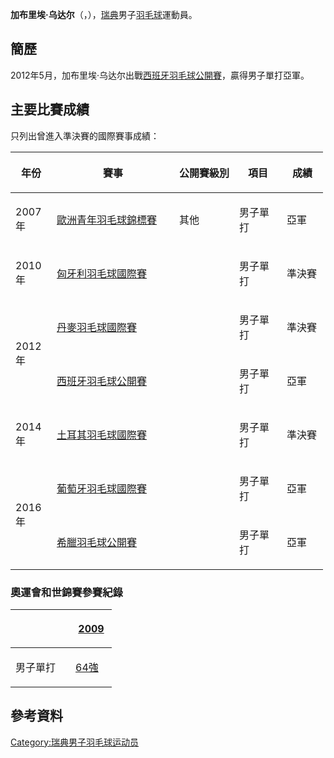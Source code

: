 {{noteTA|G1=Badminton}}
{{Infobox 羽球選手
| playername              = 加布里埃·乌达尔<br/>{{lang|sv|Gabriel Ulldahl}}
| image                   = 
| size                    = 
| caption                 = 
| birth_name              = 
| date_of_birth           = {{birth_date_and_age|1988|10|24}}
| place_of_birth          = 
| height                  = 
| weight                  = 
| event                   = 男子單打
| country                 = {{SWE}}
| years_active            = 
| handedness              = 
| coach                   = 
| highest_ranking         = 第87位（男單）
| date_of_highest_ranking = 2013年5月2日<ref name="highest-ranking">[http://bwfcontent.tournamentsoftware.com/ranking/player.aspx?id=5526&player=108924 BWF World Ranking - Ranking of Gabriel ULLDAHL (42705)]{{en}}</ref>
| current_ranking         = 第104位（男單）
| date_of_current_ranking = 2013年9月12日<ref>[http://bwfcontent.tournamentsoftware.com/ranking/category.aspx?id=5526&category=472 BWF World Ranking - BWF世界排名榜 (9/12/2013) - Men's singles]{{en}}</ref>
| played                  = 85勝–64負（男單）<br/>4勝–1負（男雙）
| titles                  = 
| bwf_profile             = 07B3D3F9-E9B5-4375-A7A3-7927545EEC1A
| bwf_id                  = 42705
| updated                 = 2013年9月12日
}}
{{MedalTableTop}}
{{MedalSport | 男子[[羽毛球|羽毛球]]}}
{{MedalCountry | {{SWE}}}}
{{MedalCompetition | [[歐洲青年羽毛球錦標賽|歐洲青年羽毛球錦標賽]]}}
{{MedalSilver| [[2007年歐洲青年羽毛球錦標賽|2007年 弗爾克林根]] | 男子單打 }}
{{MedalBottom}}
'''加布里埃·乌达尔'''（{{lang-sv|'''Gabriel Ulldahl'''}}，{{bd|1988年|10月24日|}}），[[瑞典|瑞典]]男子[[羽毛球|羽毛球]]運動員。

==簡歷==
2012年5月，加布里埃·乌达尔出戰[[2012年西班牙羽毛球公開賽|西班牙羽毛球公開賽]]，贏得男子單打亞軍。

==主要比賽成績==
只列出曾進入準決賽的國際賽事成績：
{| class=wikitable style="text-align:center; font-size:small;" 
!width="50"|年份
!width="180"|賽事
!width="80"|公開賽級別
!width="60"|項目
!width="50"|成績
|-
!rowspan="1"|2007年
|[[2007年歐洲青年羽毛球錦標賽|歐洲青年羽毛球錦標賽]]
|其他
|男子單打
|bgcolor="silver"|亞軍
|-
!rowspan="1"|2010年
|[[2010年匈牙利羽毛球國際賽|匈牙利羽毛球國際賽]]
|{{BWFIS}}
|男子單打
|bgcolor="#b8860b"|準決賽
|-
!rowspan="2"|2012年
|[[2012年丹麥羽毛球國際賽|丹麥羽毛球國際賽]]
|{{BWFIC}}
|男子單打
|bgcolor="#b8860b"|準決賽
|-
|[[2012年西班牙羽毛球公開賽|西班牙羽毛球公開賽]]
|{{BWFIC}}
|男子單打
|bgcolor="silver"|亞軍
|-
!rowspan="1"|2014年
|[[2014年土耳其羽毛球國際賽|土耳其羽毛球國際賽]]
|{{BWFIS}}
|男子單打
|bgcolor="#b8860b"|準決賽
|-
!rowspan="2"|2016年
|[[2016年葡萄牙羽毛球國際賽|葡萄牙羽毛球國際賽]]
|{{BWFIS}}
|男子單打
|bgcolor="silver"|亞軍
|-
|[[2016年希臘羽毛球公開賽|希臘羽毛球公開賽]]
|{{BWFIS}}
|男子單打
|bgcolor="silver"|亞軍
|}
{{BWF賽事級別索引}}

===奧運會和世錦賽參賽紀錄===
{| class=wikitable style="text-align:center; font-size:small;" 
!
!width="50"|[[2009年世界羽毛球錦標賽|2009]]
|-
!width="80"|男子單打
|[[2009年世界羽毛球錦標賽男子單打項目|64強]]
|}

==參考資料==
{{Reflist}}

{{DEFAULTSORT:Ulldahl, Gabriel}}
[[Category:瑞典男子羽毛球运动员|Category:瑞典男子羽毛球运动员]]